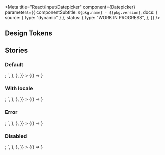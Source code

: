 

<Meta
  title="React/Input/Datepicker"
  component={Datepicker}
  parameters={{
    componentSubtitle: `${pkg.name} - ${pkg.version}`,
    docs: { source: { type: "dynamic" } },
    status: {
      type: "WORK IN PROGRESS",
    },
  }}
/>

<Description markdown={readme} />

## Design Tokens

<DesignTokenDocBlock categoryName="Datepicker" viewType="table" />

## Stories

### Default

<Canvas>
  <Story
    name="Default"
    height="400px"
    args={{}}
    parameters={{
      docs: {
        source: {
          code: `
<Datepicker></Datepicker>;
`,
        },
      },
    }}
  >
    {() => <Datepicker></Datepicker>}
  </Story>
</Canvas>

### With locale

<Canvas>
  <Story
    name="Locale"
    height="400px"
    args={{}}
    parameters={{
      docs: {
        source: {
          code: `
<Datepicker locale={enUS}></Datepicker>;
`,
        },
      },
    }}
  >
    {() => <Datepicker locale={enUS}></Datepicker>}
  </Story>
</Canvas>

### Error

<Canvas>
  <Story
    name="Error"
    height="400px"
    args={{}}
    parameters={{
      docs: {
        source: {
          code: `
<Datepicker error={true}></Datepicker>;
`,
        },
      },
    }}
  >
    {() => <Datepicker error={true}></Datepicker>}
  </Story>
</Canvas>

### Disabled

<Canvas>
  <Story
    name="Disabled"
    height="400px"
    args={{}}
    parameters={{
      docs: {
        source: {
          code: `
<Datepicker disabled={true}></Datepicker>;
`,
        },
      },
    }}
  >
    {() => <Datepicker disabled={true}></Datepicker>}
  </Story>
</Canvas>
